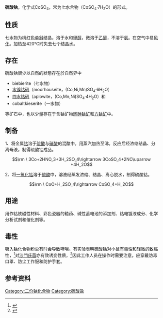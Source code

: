 {{chembox 
| Reference = <ref name="BGIA">{{GESTIS|Name=Cobalt(II)-sulfat|ZVG=1840|CAS=10124-43-3|Datum=13.1.2008}}</ref>
| Name = 硫酸钴
| ImageFile = Cobaltsulfat.JPG
| ImageSize = 
| ImageName = 硫酸钴
| IUPACName = Cobalt(II) sulfate
| OtherNames = 硫酸钴(II)
| Section1 = {{Chembox Identifiers
| CASNo = 10124-43-3
| CASNo_Ref = {{cascite|correct|CAS}}
| CASNo_Comment = 无水

| CASNo1 = 13455-34-0
| CASNo1_Ref = {{cascite|correct|CAS}}
| CASNo1_Comment = 一水
| CASNo2 = 25215-19-4
| CASNo2_Comment =  六水
| CASNo2_Ref = {{cascite|correct|CAS}}
| CASNo3 = 10026-24-1
| CASNo3_Comment = 七水
| CASNo3_Ref = {{cascite|correct|CAS}}
|  EINECS  =  233-334-2
|  PubChem  =  24965
|  InChI  =  
|  RTECS  =  GG3100000 (无水物) <br> GG3200000 (七水合物)
|  ChemSpiderID_Ref  = {{chemspidercite|correct|chemspider}}|  ChemSpiderID  =  23338
|  ChEBI_Ref  = {{ebicite|correct|EBI}}|  ChEBI  =  53470
|  SMILES  =  [Co+2].[O-]S([O-])(=O)=O
|  UNII_Ref  = {{fdacite|correct|FDA}}|  UNII  =  H7965X29HX
|  InChIKey  =  KTVIXTQDYHMGHF-NUQVWONBAJ
|  StdInChI_Ref  = {{stdinchicite|correct|chemspider}}|  StdInChI  =  1S/Co.H2O4S/c;1-5(2,3)4/h;(H2,1,2,3,4)/q+2;/p-2
|  StdInChIKey_Ref  = {{stdinchicite|correct|chemspider}}|  StdInChIKey  =  KTVIXTQDYHMGHF-UHFFFAOYSA-L
}}
| Section2 = {{Chembox Properties
|   Formula = CoSO<sub>4</sub>
|   MolarMass1 = 154.996 g/mol (无水物) <br /> 173.01 g/mol (一水合物) <br /> 281.103 g/mol (七水合物)
|   Appearance = 粉红色晶体 (无水物/一水合物) <br /> 紅色晶体 (七水合物)
|   Density = 3.71 g/cm<sup>3</sup> (无水物) <br /> 3.08 g/cm<sup>3</sup> (一水合物) <br /> 2.03 g/cm<sup>3</sup> (七水合物) <ref>Pradyot Patnaik. ''Handbook of Inorganic Chemicals''. McGraw-Hill, 2002, ISBN 0070494398</ref>
|   Solubility = 36.2 g/100 ml (20°C)
|   MeltingPt = 735 °C (无水物) <br> 74 °C (七水合物)
|   BoilingPt = 
  }}
| Section7 = {{Chembox Hazards
| ExternalMSDS = [http://www.jtbaker.com/msds/englishhtml/C4972.htm JT Baker MSDS]
| EUIndex = 027-005-00-0
|   EUClass = [[致癌物質|第二类致癌物]]<br />[[突變原|第二类诱变剂]]<br />第二类生殖毒性<br />有毒 ('''T''')<br />对环境危险 ('''N''')
|   RPhrases = {{R49}}, {{R60}}, {{R22}}, {{R42/43}}, {{R68}}, {{R50/53}}
|   Sphrases = {{S53}}, {{S45}}, {{S60}}, {{S61}}
| NFPA-H = 2
| NFPA-F = 0
| NFPA-R = 0
| NFPA-O =
| FlashPt = 不可燃
| LD50 = 582 mg/kg (七水合物)<ref name="Merck">[http://chemdat.merck.de/documents/sds/emd/deu/de/1025/102556.pdf Sicherheitsdatenblatt (Merck)]</ref>
| PEL = 
  }}
}}

'''硫酸钴'''，化学式CoSO<sub>4</sub>，常为七水合物（CoSO<sub>4</sub>·7H<sub>2</sub>O）的形式。

==性质==
七水物为桃红色[[单斜|单斜]]结晶，溶于水和[[甲醇|甲醇]]，微溶于[[乙醇|乙醇]]，不溶于[[氨|氨]]。在空气中易[[风化|风化]]。加热至420°C时失去七个结晶水。

==存在==
硫酸钴很少以自然的狀態存在於自然界中
*biebierite（七水物）
*[[水镍钴矾|水镍钴矾]]（moorhouseite，(Co,Ni,Mn)SO<sub>4</sub>·6H<sub>2</sub>O）
*[[四水钴矾|四水钴矾]]（aplowite，(Co,Mn,Ni)SO<sub>4</sub>·4H<sub>2</sub>O）和
*cobaltkieserite（一水物）
等矿石中，也以少量存在于含钴矿物[[辉砷钴矿|辉砷钴矿]]和[[方钴矿|方钴矿]]中。

==制备==
1、将金属[[钴|钴]]溶于[[硫酸|硫酸]]与[[硝酸|硝酸]]的混酸中，用蒸汽加热至沸，反应后经浓缩结晶、分离母液，制得硫酸钴成品。
:<math>\rm \ 3Co+2HNO_3+3H_2SO_4\rightarrow 3CoSO_4+2NO\uparrow +4H_2O</math>

2、将[[一氧化钴|一氧化钴]]溶于[[硫酸|硫酸]]中，溶液经蒸发浓缩、结晶、离心脱水，制得硫酸钴。
:<math>\rm \ CoO+H_2SO_4\rightarrow CoSO_4+H_2O</math>

==用途==
用作钴铁磁性材料、彩色瓷器的釉药、碱性蓄电池的添加剂、钴电镀液成分、化学分析试剂和催化剂等。

==毒性==
吸入钴化合物粉尘有时会导致哮喘。有实验表明硫酸钴对小鼠有毒性和轻微的致癌性，<ref>{{cite journal en | url = http://toxsci.oxfordjournals.org/cgi/content/abstract/49/1/56 | title = Inhalation toxicity and carcinogenicity studies of cobalt sulfate | author = JR Bucher, JR Hailey, JR Roycroft, JK Haseman, RC Sills, SL Grumbein, PW Mellick and BJ Chou | journal = [[Toxicological_Sciences|Toxicological Sciences]] | volume = 49 | issue = 1 | pages = 56 | access-date = 2009-11-24 | archive-date = 2009-09-12 | archive-url = https://web.archive.org/web/20090912223615/http://toxsci.oxfordjournals.org/cgi/content/abstract/49/1/56 | dead-url = no }}</ref>对[[沙門氏菌|沙門氏菌]]亦有致诱变性质，<ref>{{Cite web |url=http://potency.berkeley.edu/chempages/COBALT%20SULFATE%20HEPTAHYDRATE.html |title=Cobalt sulfate heptahydrate: Carcinogenic Potency Database<!-- Bot generated title --> |accessdate=2009-11-24 |archive-date=2012-02-07 |archive-url=https://web.archive.org/web/20120207105004/http://potency.berkeley.edu/chempages/COBALT%20SULFATE%20HEPTAHYDRATE.html |dead-url=no }}</ref>因此工作人员在操作时需要注意，应穿戴防毒口罩、防尘工作服和防护手套。

==参考资料==
{{reflist}}

{{钴化合物}}
{{硫酸盐}}

[[Category:二价钴化合物|Category:二价钴化合物]]
[[Category:硫酸盐|Category:硫酸盐]]